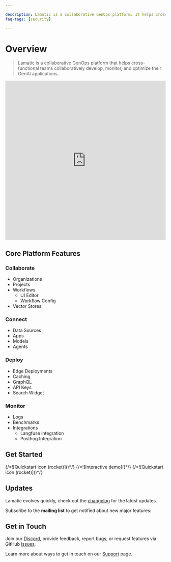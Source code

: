 ```yaml
---

description: Lamatic is a collaborative GenOps platform. It helps cross-functional product teams build and deploy GenAI faster and better.
faq-tags: [security]

---
```


# Overview

> Lamatic is a collaborative GenOps platform that helps cross-functional teams collaboratively develop, monitor, and optimize their GenAI applications.

<iframe width="100%" height="500px" src="https://www.youtube.com/embed/ch9l4DrCi00" title="Lamatic Genesis Release - 1.0.0" frameborder="0" allow="accelerometer; autoplay; clipboard-write; encrypted-media; gyroscope; picture-in-picture; web-share" referrerpolicy="strict-origin-when-cross-origin" allowfullscreen></iframe>

## Core Platform Features

### Collaborate

- Organizations
- Projects
- Workflows
    - UI Editor
    - Workflow Config
- Vector Stores

### Connect
- Data Sources
- Apps
- Models
- Agents

### Deploy
- Edge Deployments
- Caching
- GraphQL
- API Keys
- Search Widget

### Monitor
- Logs
- Benchmarks
- Integrations
    - Langfuse integration
    - Posthog Integration


## Get Started

<Cards num={3}>
    <Card href="/docs/get-started" title="Quickstart" image arrow>
        {/*![Quickstart icon (rocket)]()*/}
    </Card>
    <Card href="/docs/demo" title="Interactive Demo" image arrow>
        {/*![Interactive demo]()*/}
    </Card>
    <Card href="/docs/workflows" title="Request a Demo" image arrow>
        {/*![Quickstart icon (rocket)]()*/}
    </Card>
</Cards>


## Updates

Lamatic evolves quickly, check out the [changelog](/changelog) for the latest updates.

Subscribe to the **mailing list** to get notified about new major features:

## Get in Touch

Join our [Discord](/slack), provide feedback, report bugs, or request features via GitHub [issues](/issue).

Learn more about ways to get in touch on our [Support](/support) page.
